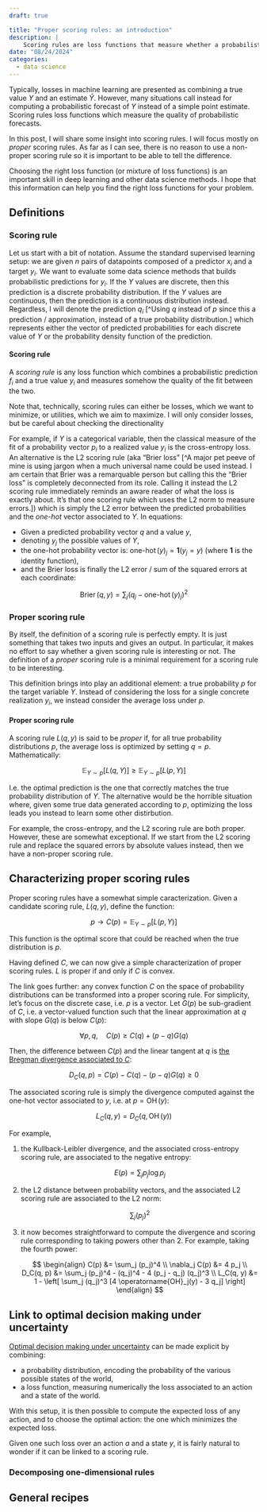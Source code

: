 ```yaml
---
draft: true

title: "Proper scoring rules: an introduction"
description: |
    Scoring rules are loss functions that measure whether a probabilistic forecast gives good results or not. In this post, I try to review some of the key properties of this class of loss functions.
date: "08/24/2024"
categories:
  - data science
---
```


Typically, losses in machine learning are presented as combining a true value $Y$ and an estimate $\hat Y$. However, many situations call instead for computing a probabilistic forecast of $Y$ instead of a simple point estimate. Scoring rules loss functions which measure the quality of probabilistic forecasts.

In this post, I will share some insight into scoring rules. I will focus mostly on *proper* scoring rules. As far as I can see, there is no reason to use a non-proper scoring rule so it is important to be able to tell the difference.

Choosing the right loss function (or mixture of loss functions) is an important skill in deep learning and other data science methods. I hope that this information can help you find the right loss functions for your problem.

## Definitions

### Scoring rule

Let us start with a bit of notation. Assume the standard supervised learning setup: we are given $n$ pairs of datapoints composed of a predictor $x_i$ and a target $y_i$. We want to evaluate some data science methods that builds probabilistic predictions for $y_i$. If the $Y$ values are discrete, then this prediction is a discrete probability distribution. If the $Y$ values are continuous, then the prediction is a continuous distribution instead. Regardless, I will denote the prediction $q_i$ [^Using $q$ instead of $p$ since this a prediction / approximation, instead of a true probability distribution.] which represents either the vector of predicted probabilities for each discrete value of $Y$ or the probability density function of the prediction.

::: {.callout-note}

#### Scoring rule

A *scoring rule* is any loss function which combines a probabilistic prediction $f_i$ and a true value $y_i$ and measures somehow the quality of the fit between the two.

Note that, technically, scoring rules can either be losses, which we want to minimize, or utilities, which we aim to maximize. I will only consider losses, but be careful about checking the directionality

:::

For example, if $Y$ is a categorical variable, then the classical measure of the fit of a probability vector $p_i$ to a realized value $y_i$ is the cross-entropy loss. An alternative is the L2 scoring rule (aka "Brier loss" [^A major pet peeve of mine is using jargon when a much universal name could be used instead. I am certain that Brier was a remarquable person but calling this the "Brier loss" is completely deconnected from its role. Calling it instead the L2 scoring rule immediately reminds an aware reader of what the loss is exactly about. It's that one scoring rule which uses the L2 norm to measure errors.]) which is simply the L2 error between the predicted probabilities and the *one-hot* vector associated to $Y$. In equations:

- Given a predicted probability vector $q$ and a value $y$,
- denoting $y_j$ the possible values of $Y$,
- the one-hot probability vector is: $\operatorname{one-hot}(y)_j = \mathbf{1} (y_j = y)$ (where $\mathbf 1$ is the identity function),
- and the Brier loss is finally the L2 error / sum of the squared errors at each coordinate:

$$
\operatorname{Brier}(q, y) = \sum_j (q_j - \operatorname{one-hot}(y)_j )^2
$$

### Proper scoring rule

By itself, the definition of a scoring rule is perfectly empty. It is just something that takes two inputs and gives an output. In particular, it makes no effort to say whether a given scoring rule is interesting or not. The definition of a *proper* scoring rule is a minimal requirement for a scoring rule to be interesting.

This definition brings into play an additional element: a true probability $p$ for the target variable $Y$. Instead of considering the loss for a single concrete realization $y_i$, we instead consider the average loss under $p$. 

::: {.callout-note}

#### Proper scoring rule

A scoring rule $L(q, y)$ is said to be *proper* if, for all true probability distributions $p$, the average loss is optimized by setting $q=p$. Mathematically:

$$
\mathbb E_{Y\sim p} [L(q, Y)] \geq \mathbb E_{Y\sim p} [L(p, Y)] 
$$

I.e. the optimal prediction is the one that correctly matches the true probability distribution of $Y$. The alternative would be the horrible situation where, given some true data generated according to $p$, optimizing the loss leads you instead to learn some other distirbution.

:::

For example, the cross-entropy, and the L2 scoring rule are both proper. However, these are somewhat exceptional. If we start from the L2 scoring rule and replace the squared errors by absolute values instead, then we have a non-proper scoring rule.

## Characterizing proper scoring rules

Proper scoring rules have a somewhat simple caracterization. Given a candidate scoring rule, $L(q, y)$, define the function:

$$
p \rightarrow C(p) = \mathbb E_{Y \sim p} [L(p,Y)]
$$

This function is the optimal score that could be reached when the true distribution is $p$.

Having defined $C$, we can now give a simple characterization of proper scoring rules. $L$ is proper if and only if $C$ is convex.

The link goes further: any convex function $C$ on the space of probability distributions can be transformed into a proper scoring rule.
For simplicity, let's focus on the discrete case, i.e. $p$ is a vector.
Let $G(p)$ be sub-gradient of $C$, i.e. a vector-valued function such that the linear approximation at $q$ with slope $G(q)$ is below $C(p)$:

$$
\forall p, q, \quad C(p) \geq C(q) + (p - q) G(q)
$$

Then, the difference between $C(p)$ and the linear tangent at $q$ is [the Bregman divergence associated to $C$](https://en.wikipedia.org/wiki/Bregman_divergence):

$$
D_C(q, p) = C(p) - C(q) - (p-q) G(q) \geq 0
$$

The associated scoring rule is simply the divergence computed against the one-hot vector associated to $y$, i.e. at $p = \operatorname{OH}(y)$:

$$
L_C(q, y) = D_C(q, \operatorname{OH}(y))
$$

For example,

1. the Kullback-Leibler divergence, and the associated cross-entropy scoring rule, are associated to the negative entropy:

    $$
    E(p) = \sum_j p_j \log p_j
    $$

2. the L2 distance between probability vectors, and the associated L2 scoring rule are associated to the L2 norm:

    $$
    \sum_j (p_j)^2
    $$

3. it now becomes straightforward to compute the divergence and scoring rule corresponding to taking powers other than 2. For example, taking the fourth power:

    $$
    \begin{align}
    C(p) &= \sum_j (p_j)^4 \\
    \nabla_j C(p) &= 4 p_j \\
    D_C(q, p) &= \sum_j (p_j)^4 - (q_j)^4 - 4 (p_j - q_j) (q_j)^3 \\
    L_C(q, y) &= 1 - \left[ \sum_j (q_j)^3 [4 \operatorname{OH}_j(y) - 3 q_j] \right]
    \end{align}
    $$

## Link to optimal decision making under uncertainty

[Optimal decision making under uncertainty](https://en.wikipedia.org/wiki/Bayes_estimator) can be made explicit by combining:

- a probability distribution, encoding the probability of the various possible states of the world,
- a loss function, measuring numerically the loss associated to an action and a state of the world.

With this setup, it is then possible to compute the expected loss of any action, and to choose the optimal action: the one which minimizes the expected loss.

Given one such loss over an action $a$ and a state $y$, it is fairly natural to wonder if it can be linked to a scoring rule.

### Decomposing one-dimensional rules



## General recipes

### 
